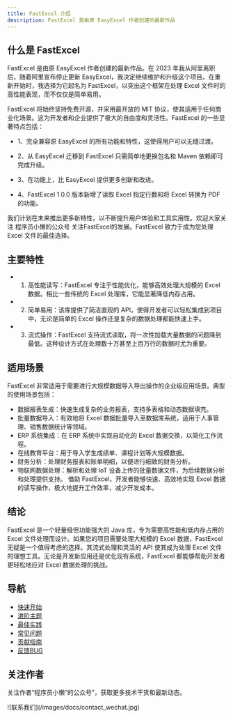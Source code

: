 ```yaml
---
title: FastExcel 介绍
description: FastExcel 是由原 EasyExcel 作者创建的最新作品
---
```


## 什么是 FastExcel

FastExcel 是由原 EasyExcel 作者创建的最新作品。在 2023 年我从阿里离职后，随着阿里宣布停止更新 EasyExcel，我决定继续维护和升级这个项目。在重新开始时，我选择为它起名为 FastExcel，以突出这个框架在处理 Excel 文件时的高性能表现，而不仅仅是简单易用。

FastExcel 将始终坚持免费开源，并采用最开放的 MIT 协议，使其适用于任何商业化场景。这为开发者和企业提供了极大的自由度和灵活性。FastExcel 的一些显著特点包括：

- 1、完全兼容原 EasyExcel 的所有功能和特性，这使得用户可以无缝过渡。

- 2、从 EasyExcel 迁移到 FastExcel 只需简单地更换包名和 Maven 依赖即可完成升级。

- 3、在功能上，比 EasyExcel 提供更多创新和改进。

- 4、FastExcel 1.0.0 版本新增了读取 Excel 指定行数和将 Excel 转换为 PDF 的功能。


我们计划在未来推出更多新特性，以不断提升用户体验和工具实用性。欢迎大家关注 程序员小懒的公众号 关注FastExcel的发展。FastExcel 致力于成为您处理 Excel 文件的最佳选择。

## 主要特性

- 1. 高性能读写：FastExcel 专注于性能优化，能够高效处理大规模的 Excel 数据。相比一些传统的 Excel 处理库，它能显著降低内存占用。
- 2. 简单易用：该库提供了简洁直观的 API，使得开发者可以轻松集成到项目中，无论是简单的 Excel 操作还是复杂的数据处理都能快速上手。
- 3. 流式操作：FastExcel 支持流式读取，将一次性加载大量数据的问题降到最低。这种设计方式在处理数十万甚至上百万行的数据时尤为重要。

## 适用场景
FastExcel 非常适用于需要进行大规模数据导入导出操作的企业级应用场景。典型的使用场景包括：

- 数据报表生成：快速生成复杂的业务报表，支持多表格和动态数据填充。
- 批量数据导入：有效地将 Excel 数据批量导入至数据库系统，适用于人事管理、销售数据统计等领域。
- ERP 系统集成：在 ERP 系统中实现自动化的 Excel 数据交换，以简化工作流程。
- 在线教育平台：用于导入学生成绩单、课程计划等大规模数据。
- 财务分析：处理财务报表和账单明细，以便进行细致的财务分析。
- 物联网数据处理：解析和处理 IoT 设备上传的批量数据文件，为后续数据分析和处理提供支持。
借助 FastExcel，开发者能够快速、高效地实现 Excel 数据的读写操作，极大地提升工作效率，减少开发成本。

## 结论

FastExcel 是一个轻量级但功能强大的 Java 库，专为需要高性能和低内存占用的 Excel 文件处理而设计。如果您的项目需要处理大规模的 Excel 数据，FastExcel 无疑是一个值得考虑的选择。其流式处理和灵活的 API 使其成为处理 Excel 文件的理想工具。无论是开发新应用还是优化现有系统，FastExcel 都能够帮助开发者更轻松地应对 Excel 数据处理的挑战。

## 导航

- [快速开始](/docs/intro/quick_start)
- [进阶主题](/docs/advance_api) 
- [最佳实践](/docs/best_practices)
- [常见问题](/docs/FAQ)
- [贡献指南](/docs/contribution)
- [反馈BUG](/docs/bug)

## 关注作者
关注作者“程序员小懒“的公众号”，获取更多技术干货和最新动态。

<div style={{maxWidth: '500px'}}>
![联系我们](/images/docs/contact_wechat.jpg)
</div>
